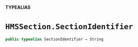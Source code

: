 **TYPEALIAS**

# `HMSSection.SectionIdentifier`

```swift
public typealias SectionIdentifier = String
```
